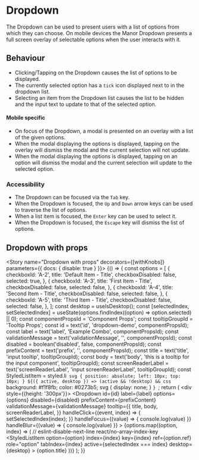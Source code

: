 
<Meta title="Components|Dropdown" component={Dropdown} />

# Dropdown

The Dropdown can be used to present users with a list of options from which they can choose. On mobile devices the
Manor Dropdown presents a full screen overlay of selectable options when the user interacts with it.

<Story name="Dropdown">
  <DropdownView />
</Story>

## Behaviour
* Clicking/Tapping on the Dropdown causes the list of options to be displayed.
* The currently selected option has a `tick` icon displayed next to in the dropdown list.
* Selecting an item from the Dropdown list causes the list to be hidden and the input text to update to that of the
selected option.

#### Mobile specific
* On focus of the Dropdown, a modal is presented on an overlay with a list of the given options.
* When the modal displaying the options is displayed, tapping on the overlay will dismiss the modal and the current
selection will not update.
* When the modal displaying the options is displayed, tapping on an option will dismiss the modal and the current
selection will update to the selected option.

### Accessibility
* The Dropdown can be focused via the `Tab` key.
* When the Dropdown is focused, the `Up` and `Down` arrow keys can be used to traverse the list of options.
* When a list item is focused, the `Enter` key can be used to select it.
* When the Dropdown is focused, the `Escape` key will dismiss the list of options.

## Dropdown with props
<Props of={Dropdown} />

<Story name="Dropdown with props" decorators={[withKnobs]} parameters={{ docs: { disable: true } }}>
  {() => {
   const options = [
      {
        checkboxId: 'A-2', title: 'Default Item - Title', checkboxDisabled: false, selected: true,
      },
      {
        checkboxId: 'A-3', title: 'First Item - Title', checkboxDisabled: false, selected: false,
      },
      {
        checkboxId: 'A-4', title: 'Second Item - Title', checkboxDisabled: false, selected: false,
      },
      {
        checkboxId: 'A-5', title: 'Third Item - Title', checkboxDisabled: false, selected: false,
      },
    ];
    const desktop = useIsDesktop();
    const [selectedIndex, setSelectedIndex] = useState(options.findIndex((option) => option.selected) || 0);
    const componentPropsId = 'Component Props';
    const tooltipGroupId = 'Tooltip Props';
    const id = text('id', 'dropdown-demo', componentPropsId);
    const label = text('label', 'Example Combo', componentPropsId);
    const validationMessage = text('validationMessage', '', componentPropsId);
    const disabled = boolean('disabled', false, componentPropsId);
    const prefixContent = text('prefix', '', componentPropsId);
    const title = text('title', 'input tooltip', tooltipGroupId);
    const body = text('body', 'this is a tooltip for the input component', tooltipGroupId);
    const screenReaderLabel = text('screenReaderLabel', 'input screenReaderLabel', tooltipGroupId);
    const StyledListItem = styled.li`
      svg {
        position: absolute;
        left: 10px;
        top: 10px;
      }
      ${({ active, desktop }) => (active && !desktop) && css`
        background: #f1f8fb;
        color: #0273b5;
         svg {
          display: none;
         }
      `}
    `;
    return (
      <FluidContainer>
        <Row>
          <Column>
            <div style={{height: '300px'}}></div>
            <Dropdown
              id={id}
              label={label}
              options={options}
              disabled={disabled}
              prefixContent={prefixContent}
              validationMessage={validationMessage}
              tooltip={{
                title,
                body,
                screenReaderLabel,
              }}
              handleClick={(event, index) => { setSelectedIndex(index); }}
              handleFocus={(value) => { console.log(value) }}
              handleBlur={(value) => { console.log(value) }}
            >
              {options.map((option, index) => (
                // eslint-disable-next-line react/no-array-index-key
                <StyledListItem option={option} index={index} key={index} ref={option.ref} role="option" tabIndex={index} active={selectedIndex === index} desktop={desktop} >
                  {option.title}
                </StyledListItem>
              ))}
            </Dropdown>
          </Column>
        </Row>
      </FluidContainer>
    );
  }}
</Story>
